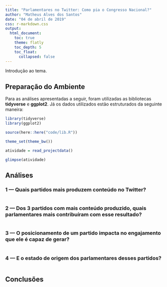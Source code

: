 ```yaml
---
title: "Parlamentares no Twitter: Como pia o Congresso Nacional?"
author: "Matheus Alves dos Santos"
date: "04 de abril de 2019"
css: r-markdown.css
output:
  html_document:
    toc: true
    theme: flatly
    toc_depth: 5
    toc_float:
      collapsed: false
---
```


Introdução ao tema.

## Preparação do Ambiente

Para as análises apresentadas a seguir, foram utilizadas as bibliotecas **tidyverse** e **ggplot2**. Já os dados utilizados estão estruturados da seguinte maneira:

```r
library(tidyverse)
library(ggplot2)

source(here::here("code/lib.R"))

theme_set(theme_bw())
```

```r
atividade = read_projectdata()
```

```r
glimpse(atividade)
```

## Análises

### 1 — Quais partidos mais produzem conteúdo no Twitter?

```r
```

### 2 — Dos 3 partidos com mais conteúdo produzido, quais parlamentares mais contribuíram com esse resultado?

```r
```

### 3 — O posicionamento de um partido impacta no engajamento que ele é capaz de gerar?

```r
```

### 4 — E o estado de origem dos parlamentares desses partidos?

```r
```

## Conclusões